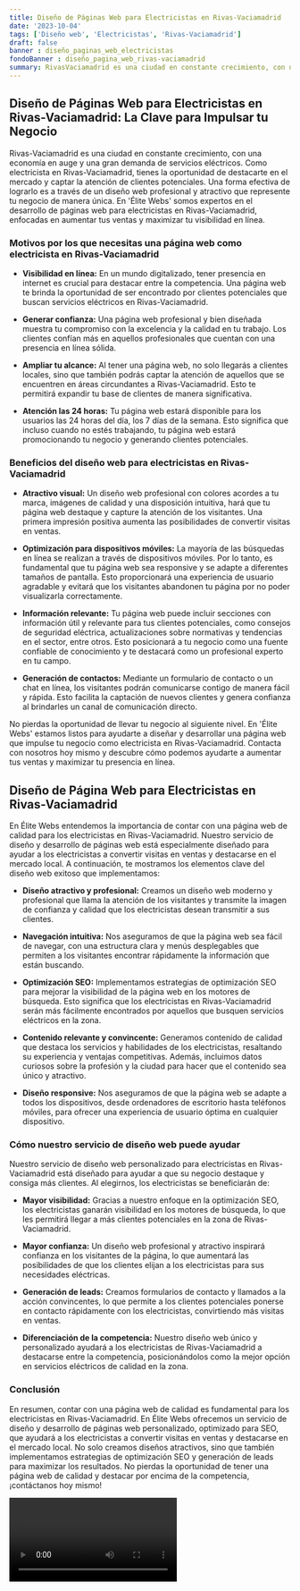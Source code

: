 ```yaml
---
title: Diseño de Páginas Web para Electricistas en Rivas-Vaciamadrid
date: '2023-10-04'
tags: ['Diseño web', 'Electricistas', 'Rivas-Vaciamadrid']
draft: false
banner : diseño_paginas_web_electricistas
fondoBanner : diseño_pagina_web_rivas-vaciamadrid
summary: RivasVaciamadrid es una ciudad en constante crecimiento, con una economía en auge y una gran demanda de servicios eléctricos. Como electricista en RivasVaciamadrid, tienes la oportunidad de destacarte en el mercado y captar la atención de clientes potenciales. Una forma efectiva de lograrlo es a través de un diseño web profesional y atractivo que represente tu negocio de manera única. En 'Élite Webs' somos expertos en el desarrollo de páginas web para electricistas en RivasVaciamadrid, enfocadas en aumentar tus ventas y maximizar tu visibilidad en línea.
---
```


## **Diseño de Páginas Web para Electricistas en Rivas-Vaciamadrid: La Clave para Impulsar tu Negocio**

Rivas-Vaciamadrid es una ciudad en constante crecimiento, con una economía en auge y una gran demanda de servicios eléctricos. Como electricista en Rivas-Vaciamadrid, tienes la oportunidad de destacarte en el mercado y captar la atención de clientes potenciales. Una forma efectiva de lograrlo es a través de un diseño web profesional y atractivo que represente tu negocio de manera única. En 'Élite Webs' somos expertos en el desarrollo de páginas web para electricistas en Rivas-Vaciamadrid, enfocadas en aumentar tus ventas y maximizar tu visibilidad en línea.

### **Motivos por los que necesitas una página web como electricista en Rivas-Vaciamadrid**

- **Visibilidad en línea:** En un mundo digitalizado, tener presencia en internet es crucial para destacar entre la competencia. Una página web te brinda la oportunidad de ser encontrado por clientes potenciales que buscan servicios eléctricos en Rivas-Vaciamadrid.

- **Generar confianza:** Una página web profesional y bien diseñada muestra tu compromiso con la excelencia y la calidad en tu trabajo. Los clientes confían más en aquellos profesionales que cuentan con una presencia en línea sólida.

- **Ampliar tu alcance:** Al tener una página web, no solo llegarás a clientes locales, sino que también podrás captar la atención de aquellos que se encuentren en áreas circundantes a Rivas-Vaciamadrid. Esto te permitirá expandir tu base de clientes de manera significativa.

- **Atención las 24 horas:** Tu página web estará disponible para los usuarios las 24 horas del día, los 7 días de la semana. Esto significa que incluso cuando no estés trabajando, tu página web estará promocionando tu negocio y generando clientes potenciales.

### **Beneficios del diseño web para electricistas en Rivas-Vaciamadrid**

- **Atractivo visual:** Un diseño web profesional con colores acordes a tu marca, imágenes de calidad y una disposición intuitiva, hará que tu página web destaque y capture la atención de los visitantes. Una primera impresión positiva aumenta las posibilidades de convertir visitas en ventas.

- **Optimización para dispositivos móviles:** La mayoría de las búsquedas en línea se realizan a través de dispositivos móviles. Por lo tanto, es fundamental que tu página web sea responsive y se adapte a diferentes tamaños de pantalla. Esto proporcionará una experiencia de usuario agradable y evitará que los visitantes abandonen tu página por no poder visualizarla correctamente.

- **Información relevante:** Tu página web puede incluir secciones con información útil y relevante para tus clientes potenciales, como consejos de seguridad eléctrica, actualizaciones sobre normativas y tendencias en el sector, entre otros. Esto posicionará a tu negocio como una fuente confiable de conocimiento y te destacará como un profesional experto en tu campo.

- **Generación de contactos:** Mediante un formulario de contacto o un chat en línea, los visitantes podrán comunicarse contigo de manera fácil y rápida. Esto facilita la captación de nuevos clientes y genera confianza al brindarles un canal de comunicación directo.

No pierdas la oportunidad de llevar tu negocio al siguiente nivel. En 'Élite Webs' estamos listos para ayudarte a diseñar y desarrollar una página web que impulse tu negocio como electricista en Rivas-Vaciamadrid. Contacta con nosotros hoy mismo y descubre cómo podemos ayudarte a aumentar tus ventas y maximizar tu presencia en línea.

<GifSeo />

<Cta />

## Diseño de Página Web para Electricistas en Rivas-Vaciamadrid

En Élite Webs entendemos la importancia de contar con una página web de calidad para los electricistas en Rivas-Vaciamadrid. Nuestro servicio de diseño y desarrollo de páginas web está especialmente diseñado para ayudar a los electricistas a convertir visitas en ventas y destacarse en el mercado local. A continuación, te mostramos los elementos clave del diseño web exitoso que implementamos:

- **Diseño atractivo y profesional:** Creamos un diseño web moderno y profesional que llama la atención de los visitantes y transmite la imagen de confianza y calidad que los electricistas desean transmitir a sus clientes.

- **Navegación intuitiva:** Nos aseguramos de que la página web sea fácil de navegar, con una estructura clara y menús desplegables que permiten a los visitantes encontrar rápidamente la información que están buscando.

- **Optimización SEO:** Implementamos estrategias de optimización SEO para mejorar la visibilidad de la página web en los motores de búsqueda. Esto significa que los electricistas en Rivas-Vaciamadrid serán más fácilmente encontrados por aquellos que busquen servicios eléctricos en la zona.

- **Contenido relevante y convincente:** Generamos contenido de calidad que destaca los servicios y habilidades de los electricistas, resaltando su experiencia y ventajas competitivas. Además, incluimos datos curiosos sobre la profesión y la ciudad para hacer que el contenido sea único y atractivo.

- **Diseño responsive:** Nos aseguramos de que la página web se adapte a todos los dispositivos, desde ordenadores de escritorio hasta teléfonos móviles, para ofrecer una experiencia de usuario óptima en cualquier dispositivo.

### Cómo nuestro servicio de diseño web puede ayudar

Nuestro servicio de diseño web personalizado para electricistas en Rivas-Vaciamadrid está diseñado para ayudar a que su negocio destaque y consiga más clientes. Al elegirnos, los electricistas se beneficiarán de:

- **Mayor visibilidad:** Gracias a nuestro enfoque en la optimización SEO, los electricistas ganarán visibilidad en los motores de búsqueda, lo que les permitirá llegar a más clientes potenciales en la zona de Rivas-Vaciamadrid.

- **Mayor confianza:** Un diseño web profesional y atractivo inspirará confianza en los visitantes de la página, lo que aumentará las posibilidades de que los clientes elijan a los electricistas para sus necesidades eléctricas.

- **Generación de leads:** Creamos formularios de contacto y llamados a la acción convincentes, lo que permite a los clientes potenciales ponerse en contacto rápidamente con los electricistas, convirtiendo más visitas en ventas.

- **Diferenciación de la competencia:** Nuestro diseño web único y personalizado ayudará a los electricistas de Rivas-Vaciamadrid a destacarse entre la competencia, posicionándolos como la mejor opción en servicios eléctricos de calidad en la zona.

### Conclusión

En resumen, contar con una página web de calidad es fundamental para los electricistas en Rivas-Vaciamadrid. En Élite Webs ofrecemos un servicio de diseño y desarrollo de páginas web personalizado, optimizado para SEO, que ayudará a los electricistas a convertir visitas en ventas y destacarse en el mercado local. No solo creamos diseños atractivos, sino que también implementamos estrategias de optimización SEO y generación de leads para maximizar los resultados. No pierdas la oportunidad de tener una página web de calidad y destacar por encima de la competencia, ¡contáctanos hoy mismo!

<Video />

<CtaBot job='Electricistas' city='Rivas-Vaciamadrid'/>

<Gmaps query='Rivas-Vaciamadrid+españa+maps' />